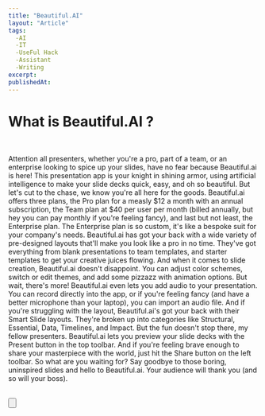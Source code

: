 ```yaml
---
title: "Beautiful.AI"
layout: "Article"
tags:
  -AI 
  -IT
  -UseFul Hack
  -Assistant
  -Writing
excerpt:
publishedAt:
---
```


# What is Beautiful.AI ?
<br/>

Attention all presenters, whether you're a pro, part of a team, or an enterprise looking to spice up your slides, have no fear because Beautiful.ai is here! This presentation app is your knight in shining armor, using artificial intelligence to make your slide decks quick, easy, and oh so beautiful.
But let's cut to the chase, we know you're all here for the goods. Beautiful.ai offers three plans, the Pro plan for a measly $12 a month with an annual subscription, the Team plan at $40 per user per month (billed annually, but hey you can pay monthly if you're feeling fancy), and last but not least, the Enterprise plan. 
The Enterprise plan is so custom, it's like a bespoke suit for your company's needs.
Beautiful.ai has got your back with a wide variety of pre-designed layouts that'll make you look like a pro in no time. 
They've got everything from blank presentations to team templates, and starter templates to get your creative juices flowing. And when it comes to slide creation, Beautiful.ai doesn't disappoint. 
You can adjust color schemes, switch or edit themes, and add some pizzazz with animation options.
But wait, there's more! Beautiful.ai even lets you add audio to your presentation. You can record directly into the app, or if you're feeling fancy (and have a better microphone than your laptop), you can import an audio file. 
And if you're struggling with the layout, Beautiful.ai's got your back with their Smart Slide layouts. They're broken up into categories like Structural, Essential, Data, Timelines, and Impact.
But the fun doesn't stop there, my fellow presenters. 
Beautiful.ai lets you preview your slide decks with the Present button in the top toolbar. 
And if you're feeling brave enough to share your masterpiece with the world, just hit the Share button on the left toolbar.
So what are you waiting for? Say goodbye to those boring, uninspired slides and hello to Beautiful.ai. Your audience will thank you (and so will your boss).
<br />
<br />

<Button
  address="https://www.beautiful.ai/"
  text="Link to Beautiful.AI"
/>